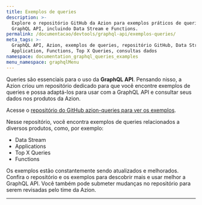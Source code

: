 ```yaml
---
title: Exemplos de queries
description: >-
  Explore o repositório GitHub da Azion para exemplos práticos de queries da
  GraphQL API, incluindo Data Stream e Functions.
permalink: /documentacao/devtools/graphql-api/exemplos-queries/
meta_tags: >-
  GraphQL API, Azion, exemplos de queries, repositório GitHub, Data Stream, Edge
  Application, Functions, Top X Queries, consultas dados
namespace: documentation_graphql_queries_examples
menu_namespace: graphqlMenu
---
```



Queries são essenciais para o uso da **GraphQL API**. Pensando nisso, a Azion criou um repositório dedicado para que você encontre exemplos de queries e possa adaptá-los para usar com a GraphQL API e consultar seus dados nos produtos da Azion.

Acesse o [repositório do GitHub azion-queries para ver os exemplos](https://github.com/aziontech/azion-queries).

Nesse repositório, você encontra exemplos de queries relacionados a diversos produtos, como, por exemplo:

- Data Stream
- Applications
- Top X Queries
- Functions

Os exemplos estão constantemente sendo atualizados e melhorados. Confira o repositório e os exemplos para descobrir mais e usar melhor a GraphQL API. Você também pode submeter mudanças no repositório para serem revisadas pelo time da Azion.




---

